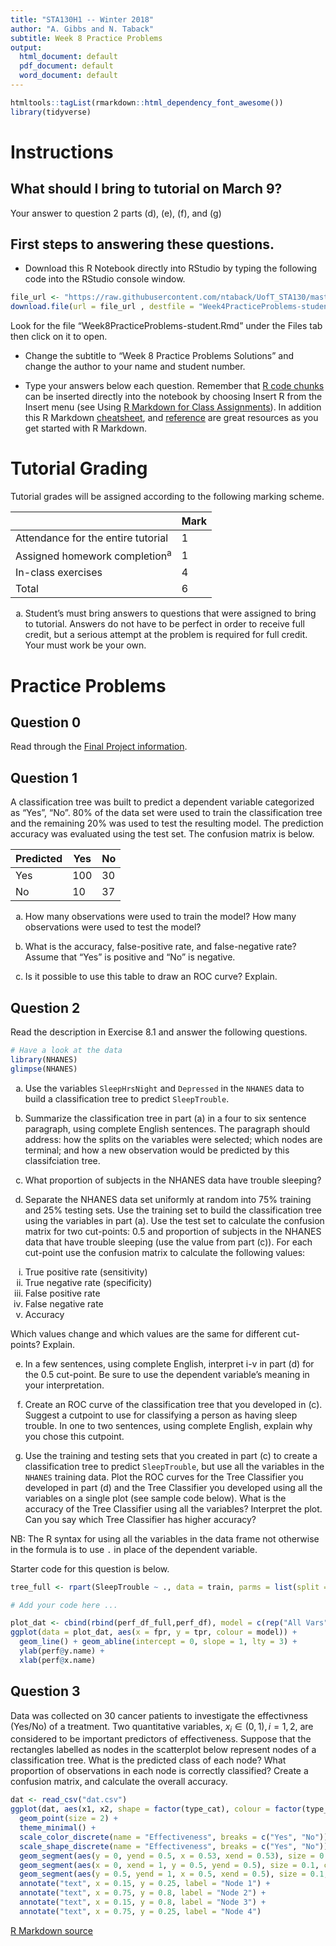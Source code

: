 ```yaml
---
title: "STA130H1 -- Winter 2018"
author: "A. Gibbs and N. Taback"
subtitle: Week 8 Practice Problems
output:
  html_document: default
  pdf_document: default
  word_document: default
---
```


```r
htmltools::tagList(rmarkdown::html_dependency_font_awesome())
library(tidyverse)
```

# Instructions

## What should I bring to tutorial on March 9?

Your answer to question 2 parts (d), (e), (f), and (g)

## First steps to answering these questions.

- Download this R Notebook directly into RStudio by typing the following code into the RStudio console window.   

```r
file_url <- "https://raw.githubusercontent.com/ntaback/UofT_STA130/master/week8/Week8PracticeProblems-student1.Rmd"
download.file(url = file_url , destfile = "Week4PracticeProblems-student.Rmd")
```

Look for the file "Week8PracticeProblems-student.Rmd" under the Files tab then click on it to open.

- Change the subtitle to "Week 8 Practice Problems Solutions" and change the author to your name and student number.

- Type your answers below each question.  Remember that [R code chunks](http://rmarkdown.rstudio.com/authoring_rcodechunks.html) can be inserted directly into the notebook by choosing Insert R from the Insert menu (see Using [R Markdown for Class Assignments](https://ntaback.github.io/UofT_STA130/Rmarkdownforclassreports.html)). In addition this R Markdown [cheatsheet](http://www.rstudio.com/wp-content/uploads/2016/03/rmarkdown-cheatsheet-2.0.pdf), and [reference](http://www.rstudio.com/wp-content/uploads/2015/03/rmarkdown-reference.pdf) are great resources as you get started with R Markdown. 

# Tutorial Grading

Tutorial grades will be assigned according to the following marking scheme.

|                                    | Mark |
|------------------------------------|------|
| Attendance for the entire tutorial | 1    |
| Assigned homework completion^a^    | 1    |
| In-class exercises                 | 4    |
| Total                              | 6    |

a. Student's must bring answers to questions that were assigned to bring to tutorial.  Answers do not have to be perfect in order to receive full credit, but a serious attempt at the problem is required for full credit.  Your must work be your own.



# Practice Problems

## Question 0

Read through the [Final Project information](../project/project_info.html).

## Question 1

A classification tree was built to predict a dependent variable categorized as "Yes", "No". 80% of the data set were used to train the classification tree and the remaining 20% was used to test the resulting model. The prediction accuracy was evaluated using the test set. The confusion matrix is below. 


| Predicted | Yes | No |
|-----------|-----|----|
| Yes       | 100 | 30 |
| No        | 10  | 37 |


(a)  How many observations were used to train the model?  How many observations were used to test the model?


(b) What is the accuracy, false-positive rate, and false-negative rate?  Assume that "Yes" is positive and "No" is negative.


(c)  Is it possible to use this table to draw an ROC curve?  Explain.


## Question 2

Read the description in Exercise 8.1 and answer the following questions.

```r
# Have a look at the data
library(NHANES)
glimpse(NHANES)
```

(a)  Use the variables `SleepHrsNight` and `Depressed` in the `NHANES` data to build a classification tree to predict `SleepTrouble`.

(b) Summarize the classification tree in part (a) in a four to six sentence paragraph, using complete English sentences. The paragraph should address: how the splits on the variables were selected; which nodes are terminal; and how a new observation would be predicted by this classifciation tree. 

(c) What proportion of subjects in the NHANES data have trouble sleeping?

(d) Separate the NHANES data set uniformly at random into 75% training and 25% testing sets. Use the training set to build the classification tree using the variables in part (a).  Use the test set to calculate the confusion matrix for two cut-points: 0.5 and proportion of subjects in the NHANES data that have trouble sleeping (use the value from part (c)).  For each cut-point use the confusion matrix to calculate the following values:

i. True positive rate (sensitivity)
ii. True negative rate (specificity)
iii. False positive rate
iv. False negative rate
v. Accuracy

Which values change and which values are the same for different cut-points?  Explain.


(e) In a few sentences, using complete English, interpret i-v in part (d) for the 0.5 cut-point. Be sure to use the dependent variable's meaning in your interpretation.   


(f)  Create an ROC curve of the classification tree that you developed in (c).  Suggest a cutpoint to use for classifying a person as having sleep trouble. In one to two sentences, using complete English, explain why you chose this cutpoint.


(g)  Use the training and testing sets that you created in part (c) to create a classification tree to predict `SleepTrouble`, but use all the variables in the `NHANES` training data. Plot the ROC curves for the Tree Classifier you developed in part (d) and the Tree Classifier you developed using all the variables on a single plot (see sample code below).  What is the accuracy of the Tree Classifier using all the variables?  Interpret the plot.  Can you say which Tree Classifier has higher accuracy?     

NB:  The R syntax for using all the variables in the data frame not otherwise in the formula is to use `.` in place of the dependent variable.

Starter code for this question is below.

```r
tree_full <- rpart(SleepTrouble ~ ., data = train, parms = list(split = "gini"))

# Add your code here ...

plot_dat <- cbind(rbind(perf_df_full,perf_df), model = c(rep("All Vars",7),rep("Two Vars",4)))
ggplot(data = plot_dat, aes(x = fpr, y = tpr, colour = model)) + 
  geom_line() + geom_abline(intercept = 0, slope = 1, lty = 3) + 
  ylab(perf@y.name) + 
  xlab(perf@x.name)
```


## Question 3

Data was collected on 30 cancer patients to investigate the effectivness (Yes/No) of a treatment.  Two quantitative variables, $x_i \in (0,1), i=1,2$, are considered to be important predictors of effectiveness. Suppose that the rectangles labelled as nodes in the scatterplot below represent nodes of a classification tree.  What is the predicted class of each node?  What proportion of observations in each node is correctly classified?  Create a confusion matrix, and calculate the overall accuracy.



```r
dat <- read_csv("dat.csv")
ggplot(dat, aes(x1, x2, shape = factor(type_cat), colour = factor(type_cat))) +
  geom_point(size = 2) + 
  theme_minimal() + 
  scale_color_discrete(name = "Effectiveness", breaks = c("Yes", "No")) +
  scale_shape_discrete(name = "Effectiveness", breaks = c("Yes", "No")) +
  geom_segment(aes(y = 0, yend = 0.5, x = 0.53, xend = 0.53), size = 0.1, colour = "navyblue") +
  geom_segment(aes(x = 0, xend = 1, y = 0.5, yend = 0.5), size = 0.1, colour = "navyblue") +
  geom_segment(aes(y = 0.5, yend = 1, x = 0.5, xend = 0.5), size = 0.1, colour = "navyblue") +
  annotate("text", x = 0.15, y = 0.25, label = "Node 1") +
  annotate("text", x = 0.75, y = 0.8, label = "Node 2") +
  annotate("text", x = 0.15, y = 0.8, label = "Node 3") +
  annotate("text", x = 0.75, y = 0.25, label = "Node 4")
```


<a href="https://raw.githubusercontent.com/ntaback/UofT_STA130/master/week8/Week8PracticeProblems-student1.Rmd"> R Markdown source <i class="fa fa-github" aria-hidden="true"></i></a> 